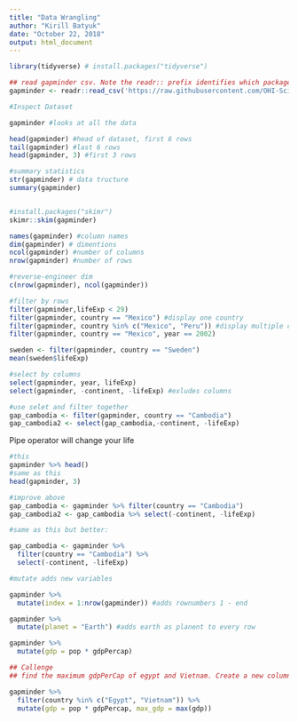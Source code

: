 ```yaml
---
title: "Data Wrangling"
author: "Kirill Batyuk"
date: "October 22, 2018"
output: html_document
---
```

```r

library(tidyverse) # install.packages("tidyverse")

```


```r

## read gapminder csv. Note the readr:: prefix identifies which package it's in
gapminder <- readr::read_csv('https://raw.githubusercontent.com/OHI-Science/data-science-training/master/data/gapminder.csv')

#Inspect Dataset

gapminder #looks at all the data

head(gapminder) #head of dataset, first 6 rows
tail(gapminder) #last 6 rows
head(gapminder, 3) #first 3 rows

#summary statistics
str(gapminder) # data tructure
summary(gapminder)


#install.packages("skimr")
skimr::skim(gapminder)

names(gapminder) #column names
dim(gapminder) # dimentions
ncol(gapminder) #number of columns
nrow(gapminder) #number of rows

#reverse-engineer dim
c(nrow(gapminder), ncol(gapminder))


```



```r
#filter by rows
filter(gapminder,lifeExp < 29)
filter(gapminder, country == "Mexico") #display one country
filter(gapminder, country %in% c("Mexico", "Peru")) #display multiple countries
filter(gapminder, country == "Mexico", year == 2002)
```


```r
sweden <- filter(gapminder, country == "Sweden")
mean(sweden$lifeExp)
```


```r
#select by columns
select(gapminder, year, lifeExp)
select(gapminder, -continent, -lifeExp) #exludes columns

#use selet and filter together
gap_cambodia <- filter(gapminder, country == "Cambodia")
gap_cambodia2 <- select(gap_cambodia,-continent, -lifeExp)


```


Pipe operator will change your life

```r
#this
gapminder %>% head()
#same as this
head(gapminder, 3)

```


```r

#improve above
gap_cambodia <- gapminder %>% filter(country == "Cambodia")
gap_cambodia2 <- gap_cambodia %>% select(-continent, -lifeExp)

#same as this but better:

gap_cambodia <- gapminder %>%
  filter(country == "Cambodia") %>%
  select(-continent, -lifeExp)
```


```r
#mutate adds new variables

gapminder %>% 
  mutate(index = 1:nrow(gapminder)) #adds rownumbers 1 - end

gapminder %>% 
  mutate(planet = "Earth") #adds earth as planent to every row

gapminder %>% 
  mutate(gdp = pop * gdpPercap)

## Callenge
## find the maximum gdpPerCap of egypt and Vietnam. Create a new column. (one number that is max of two countries)

gapminder %>% 
  filter(country %in% c("Egypt", "Vietnam")) %>% 
  mutate(gdp = pop * gdpPercap, max_gdp = max(gdp)) 

```






